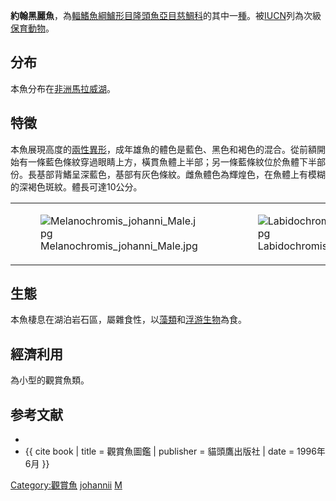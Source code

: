 {{Speciesbox
| name = 約翰黑麗魚
| status = VU
| status_system = IUCN3.1
| genus = Melanochromis
| species = johannii
| authority = [[Eccles|Eccles]], 1973
| synonyms = *''Melanochromis johanni''<br /><small>Eccles, 1973</small>
*''Pseudotropheus johannii''<br /><small>Eccles, 1973</small>
}}

'''約翰黑麗魚'''，為[[輻鰭魚綱|輻鰭魚綱]][[鱸形目|鱸形目]][[隆頭魚亞目|隆頭魚亞目]][[慈鯛科|慈鯛科]]的其中一[[種|種]]。被[[IUCN|IUCN]]列為次級[[保育動物|保育動物]]。

==分布==
本魚分布在[[非洲|非洲]][[馬拉威湖|馬拉威湖]]。

==特徵==
本魚展現高度的[[兩性異形|兩性異形]]，成年雄魚的體色是藍色、黑色和褐色的混合。從前額開始有一條藍色條紋穿過眼睛上方，橫貫魚體上半部；另一條藍條紋位於魚體下半部份。長基部背鰭呈深藍色，基部有灰色條紋。雌魚體色為輝煌色，在魚體上有模糊的深褐色斑紋。體長可達10公分。
{|
|-
|[[File:Melanochromis_johanni_Male.jpg|thumb]]
|[[File:Labidochromis_caeruleus_F.jpg|thumb]]
|}

==生態==
本魚棲息在湖泊岩石區，屬雜食性，以[[藻類|藻類]]和[[浮游生物|浮游生物]]為食。

==經濟利用==
為小型的觀賞魚類。

==参考文献==
*{{FishBase_species|genus=Melanochromis|species=johannii|year=2011|month=12}}
*{{ cite book | title = 觀賞魚圖鑑 | publisher = 貓頭鷹出版社 | date = 1996年6月 }}
{{Taxonbar|from=Q28599846}}

[[Category:觀賞魚|Category:觀賞魚]]
[[Category:黑麗魚屬|johannii]]
[[Category:1973年描述的鱼类|M]]